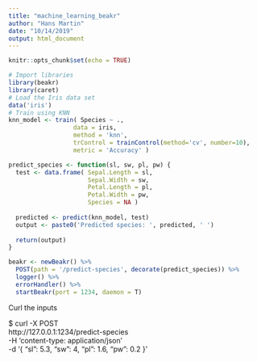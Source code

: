 ```yaml
---
title: "machine_learning_beakr"
author: "Hans Martin"
date: "10/14/2019"
output: html_document
---
```


```r
knitr::opts_chunk$set(echo = TRUE)
```


```r
# Import libraries 
library(beakr)
library(caret)
# Load the Iris data set 
data('iris')
# Train using KNN
knn_model <- train( Species ~ ., 
                  data = iris, 
                  method = 'knn', 
                  trControl = trainControl(method='cv', number=10), 
                  metric = 'Accuracy' )
```

```r
predict_species <- function(sl, sw, pl, pw) {
  test <- data.frame( Sepal.Length = sl, 
                      Sepal.Width = sw, 
                      Petal.Length = pl, 
                      Petal.Width = pw, 
                      Species = NA )
  
  predicted <- predict(knn_model, test)
  output <- paste0('Predicted species: ', predicted, ' ')
  
  return(output)
}
```


```r
beakr <- newBeakr() %>%  
  POST(path = '/predict-species', decorate(predict_species)) %>% 
  logger() %>% 
  errorHandler() %>% 
  startBeakr(port = 1234, daemon = T)

```


Curl the inputs

$ curl -X POST \
  http://127.0.0.1:1234/predict-species \
  -H 'content-type: application/json' \
  -d '{ "sl": 5.3, "sw": 4, "pl": 1.6, "pw": 0.2 }'

